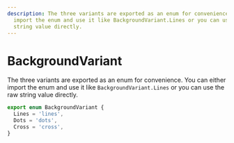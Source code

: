 ```yaml
---
description: The three variants are exported as an enum for convenience. You can either
  import the enum and use it like BackgroundVariant.Lines or you can use the raw
  string value directly.
---
```


# BackgroundVariant

The three variants are exported as an enum for convenience. You can either import the enum and use it like `BackgroundVariant.Lines` or you can use the raw string value directly.

```ts
export enum BackgroundVariant {
  Lines = 'lines',
  Dots = 'dots',
  Cross = 'cross',
}
```
